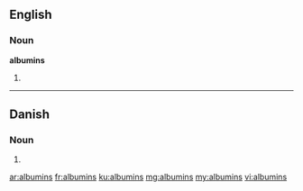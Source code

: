 ==English==

===Noun===
'''albumins'''

# {{plural of|albumin}}

----

==Danish==

===Noun===
{{head|da|noun form|g=n}}

# {{form of|genitive singular indefinite|albumin|lang=da}}

[[ar:albumins]]
[[fr:albumins]]
[[ku:albumins]]
[[mg:albumins]]
[[my:albumins]]
[[vi:albumins]]